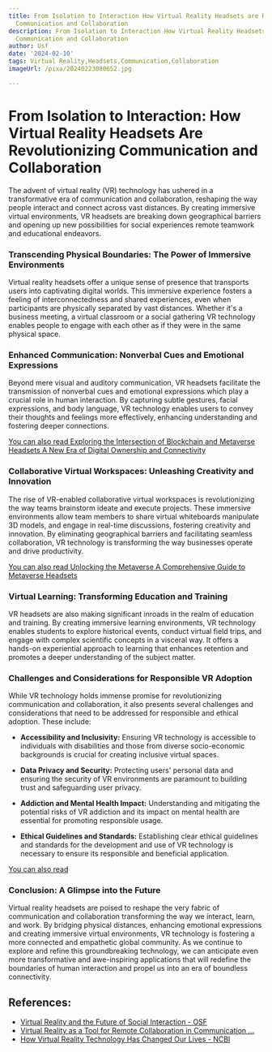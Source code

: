 ```yaml
---
title: From Isolation to Interaction How Virtual Reality Headsets are Revolutionizing
  Communication and Collaboration
description: From Isolation to Interaction How Virtual Reality Headsets are Revolutionizing
  Communication and Collaboration
author: Usf
date: '2024-02-10'
tags: Virtual Reality,Headsets,Communication,Collaboration
imageUrl: /pixa/20240223080652.jpg

---
```

# From Isolation to Interaction: How Virtual Reality Headsets Are Revolutionizing Communication and Collaboration

The advent of virtual reality (VR) technology has ushered in a transformative era of communication and collaboration, reshaping the  way people interact and connect across vast distances. By  creating immersive virtual environments, VR headsets  are breaking down geographical barriers and opening up new  possibilities for social experiences  remote teamwork  and educational endeavors.

### Transcending Physical Boundaries: The Power of Immersive Environments

Virtual reality headsets offer a unique sense of  presence that transports users into captivating digital worlds. This immersive experience fosters a feeling of interconnectedness and shared  experiences, even when participants are physically separated by vast distances. Whether it's a business  meeting, a virtual classroom or a  social gathering VR technology enables people to engage with each other as if they were in the same  physical space.

### Enhanced Communication: Nonverbal Cues and Emotional  Expressions

Beyond mere visual and auditory communication, VR headsets facilitate the transmission of nonverbal cues and  emotional expressions which play a crucial role in  human interaction. By capturing subtle gestures, facial expressions, and body language, VR technology enables users to convey their  thoughts and feelings  more effectively,  enhancing understanding and fostering deeper connections.

[You can also  read Exploring the  Intersection of Blockchain and Metaverse  Headsets A New Era of Digital  Ownership and Connectivity](Exploring%20the%20Intersection%20of%20Blockchain%20and%20Metaverse%20Headsets%20A%20New%20Era%20of%20Digital%20Ownership%20and%20Connectivity)


### Collaborative Virtual Workspaces: Unleashing  Creativity  and Innovation

The rise  of VR-enabled collaborative virtual workspaces  is revolutionizing the way teams brainstorm ideate and execute projects. These immersive environments allow team members  to share virtual whiteboards manipulate 3D models, and engage in real-time discussions, fostering creativity and  innovation. By eliminating geographical barriers and facilitating seamless collaboration, VR technology is transforming the way businesses operate and drive  productivity.

[You can also read Unlocking the  Metaverse  A Comprehensive Guide to Metaverse Headsets](Unlocking%20the%20Metaverse%20A%20Comprehensive%20Guide%20to%20Metaverse%20Headsets)


### Virtual Learning: Transforming Education and Training

VR headsets are also making significant inroads in the realm of education and training.  By  creating immersive learning environments, VR technology enables  students to explore historical events, conduct virtual field trips, and engage with complex scientific concepts in a visceral way. It offers a hands-on  experiential approach to learning that enhances retention and promotes  a deeper understanding of the subject matter.

### Challenges and  Considerations for Responsible VR Adoption

While VR  technology holds immense promise for revolutionizing communication and  collaboration, it also presents several challenges and considerations  that need to be addressed for responsible  and ethical adoption. These include:

- **Accessibility and Inclusivity:** Ensuring VR technology is accessible to individuals with  disabilities and those from diverse socio-economic backgrounds  is crucial for creating inclusive virtual  spaces.

- **Data Privacy  and Security:** Protecting users' personal data and ensuring the security of VR environments are paramount to building trust and safeguarding user privacy.

- **Addiction and Mental Health Impact:** Understanding  and mitigating the potential  risks of VR addiction and its impact on mental health  are essential  for promoting responsible usage.

- **Ethical Guidelines and  Standards:** Establishing  clear ethical guidelines and standards for the development and use of VR technology is necessary to ensure its responsible  and beneficial application.

[You can also read ]()


### Conclusion: A  Glimpse into the Future

Virtual reality headsets are poised to reshape the very fabric of communication and collaboration  transforming the way we interact, learn, and work. By bridging physical distances, enhancing  emotional expressions and creating immersive virtual environments, VR technology is fostering  a more connected and empathetic global community. As  we continue to explore and refine this groundbreaking technology, we can anticipate even more transformative and awe-inspiring applications that will redefine  the boundaries of human interaction and  propel us into an era of boundless connectivity.

## References:
- [Virtual Reality and the Future of Social Interaction - OSF](https://osf.io/r8ahs/)
- [Virtual Reality as a Tool for Remote Collaboration in Communication ...](https://utilitiesone.com/virtual-reality-as-a-tool-for-remote-collaboration-in-communication-networks)
- [How Virtual Reality Technology Has Changed Our Lives - NCBI](https://www.ncbi.nlm.nih.gov/pmc/articles/PMC9517547/)
